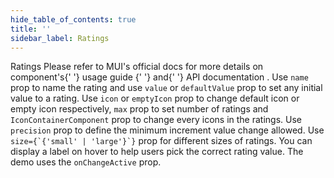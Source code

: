 ```yaml
---
hide_table_of_contents: true
title: ''
sidebar_label: Ratings
---
```




<Grid container spacing={6}>
  <Grid item xs={12}>
    <Typography variant='h5'>Ratings</Typography>
    <Typography variant='body2'>
      Please refer to MUI&#39;s official docs for more details on component&#39;s{' '}
      <Link href='https://mui.com/material-ui/react-rating/' target='_blank' rel='noopener noreferrer' className='no-underline'>
        usage guide
      </Link>{' '}
      and{' '}
      <Link href='https://mui.com/material-ui/api/rating/' target='_blank' rel='noopener noreferrer' className='no-underline'>
        API documentation
      </Link>
      .
    </Typography>
  </Grid>
  <Grid item xs={12} md={6}>
    <CardSnippet
      title='Basic Ratings'
      code={SourceCodeRatingsBasic}
    >
      <Typography className='mbe-4'>
        Use <code>name</code> prop to name the rating and use <code>value</code> or <code>defaultValue</code> prop to set any initial value to a rating.
      </Typography>
      <RatingsBasic />
    </CardSnippet>
  </Grid>
  <Grid item xs={12} md={6}>
    <CardSnippet
      title='Customized Ratings'
      code={SourceCodeRatingsCustomized}
    >
      <Typography className='mbe-4'>
        Use <code>icon</code> or <code>emptyIcon</code> prop to change default icon or empty icon respectively, <code>max</code> prop to set number of ratings and <code>IconContainerComponent</code> prop to change every icons in the ratings.
      </Typography>
      <RatingsCustomized />
    </CardSnippet>
  </Grid>
  <Grid item xs={12} md={6}>
    <CardSnippet
      title='Half Ratings'
      code={SourceCodeRatingsHalf}
    >
      <Typography className='mbe-4'>
        Use <code>precision</code> prop to define the minimum increment value change allowed.
      </Typography>
      <RatingsHalf />
    </CardSnippet>
  </Grid>
  <Grid item xs={12} md={6}>
    <CardSnippet
      title='Sizes'
      code={SourceCodeRatingsSizes}
    >
      <Typography className='mbe-4'>
        Use <code>size={`{'small' | 'large'}`}</code> prop for different sizes of ratings.
      </Typography>
      <RatingsSizes />
    </CardSnippet>
  </Grid>
  <Grid item xs={12}>
    <CardSnippet
      title='Hover Feedback'
      code={SourceCodeRatingsHoverFeedback}
    >
      <Typography className='mbe-4'>
        You can display a label on hover to help users pick the correct rating value. The demo uses the <code>onChangeActive</code> prop.
      </Typography>
      <RatingsHoverFeedback />
    </CardSnippet>
  </Grid>
</Grid>